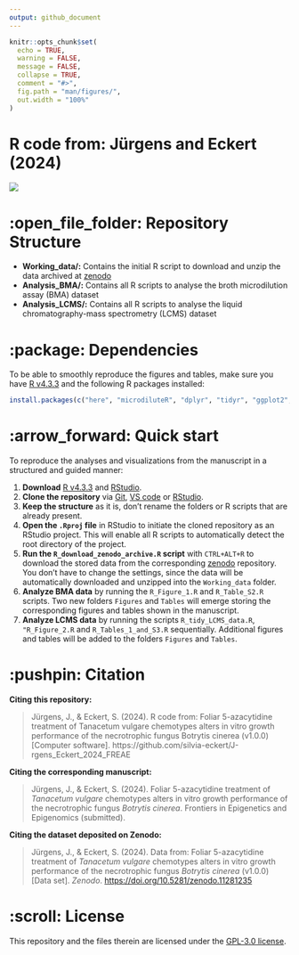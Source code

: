 ```yaml
---
output: github_document
---
```


<!-- README.md is generated from README.Rmd. Please edit that file -->

```r
knitr::opts_chunk$set(
  echo = TRUE,
  warning = FALSE,
  message = FALSE,
  collapse = TRUE,
  comment = "#>",
  fig.path = "man/figures/",
  out.width = "100%"
)
```

# R code from: Jürgens and Eckert (2024)
![](https://img.shields.io/badge/repo%20status-active-blue.svg)

# :open_file_folder: Repository Structure
* **Working_data/:** Contains the initial R script to download and unzip the data archived at [zenodo](https://zenodo.org/)
* **Analysis_BMA/:** Contains all R scripts to analyse the broth microdilution assay (BMA) dataset
* **Analysis_LCMS/:** Contains all R scripts to analyse the liquid chromatography-mass spectrometry (LCMS) dataset

# :package: Dependencies
To be able to smoothly reproduce the figures and tables, make sure you have [R v4.3.3](https://cran.uni-muenster.de/index.html) and the following R packages installed:
```r
install.packages(c("here", "microdiluteR", "dplyr", "tidyr", "ggplot2", "ggpubr", "cowplot", "vegan", "reshape2"))
```

# :arrow_forward: Quick start

To reproduce the analyses and visualizations from the manuscript in a structured and guided manner:

1. **Download** [R v4.3.3](https://cran.uni-muenster.de/index.html) and [RStudio](https://posit.co/download/rstudio-desktop/).
2. **Clone the repository** via [Git](https://docs.github.com/en/repositories/creating-and-managing-repositories/cloning-a-repository), [VS code](https://learn.microsoft.com/en-gb/azure/developer/javascript/how-to/with-visual-studio-code/clone-github-repository?tabs=activity-bar) or [RStudio](https://argoshare.is.ed.ac.uk/healthyr_book/clone-an-existing-github-project-to-new-rstudio-project.html).
3. **Keep the structure** as it is, don't rename the folders or R scripts that are already present.
4. **Open the `.Rproj` file** in RStudio to initiate the cloned repository as an RStudio project. This will enable all R scripts to automatically detect the root directory of the project.
5. **Run the `R_download_zenodo_archive.R` script** with `CTRL+ALT+R` to download the stored data from the corresponding [zenodo](https://zenodo.org/) repository. You don't have to change the settings, since the data will be automatically downloaded and unzipped into the `Working_data` folder.
6. **Analyze BMA data** by running the `R_Figure_1.R` and `R_Table_S2.R` scripts. Two new folders `Figures` and `Tables` will emerge storing the corresponding figures and tables shown in the manuscript.
7. **Analyze LCMS data** by running the scripts `R_tidy_LCMS_data.R`, `"R_Figure_2.R` and `R_Tables_1_and_S3.R` sequentially. Additional figures and tables will be added to the folders `Figures` and `Tables`.

# :pushpin: Citation
**Citing this repository:**

>Jürgens, J., & Eckert, S. (2024). R code from: Foliar 5-azacytidine treatment of Tanacetum vulgare chemotypes alters in vitro growth performance of the necrotrophic fungus Botrytis cinerea (v1.0.0) [Computer software]. https://github.com/silvia-eckert/J-rgens_Eckert_2024_FREAE

**Citing the corresponding manuscript:**

>Jürgens, J., & Eckert, S. (2024). Foliar 5-azacytidine treatment of _Tanacetum vulgare_ chemotypes alters in vitro growth performance of the necrotrophic fungus _Botrytis cinerea_. Frontiers in Epigenetics and Epigenomics (submitted).

**Citing the dataset deposited on Zenodo:**

>Jürgens, J., & Eckert, S. (2024). Data from: Foliar 5-azacytidine treatment of _Tanacetum vulgare_ chemotypes alters in vitro growth performance of the necrotrophic fungus _Botrytis cinerea_ (v1.0.0) [Data set]. _Zenodo_. [https://doi.org/10.5281/zenodo.11281235](https://www.doi.org/10.5281/zenodo.11281235)

# :scroll: License
This repository and the files therein are licensed under the [GPL-3.0 license](https://www.gnu.org/licenses/gpl-3.0.html.en).

